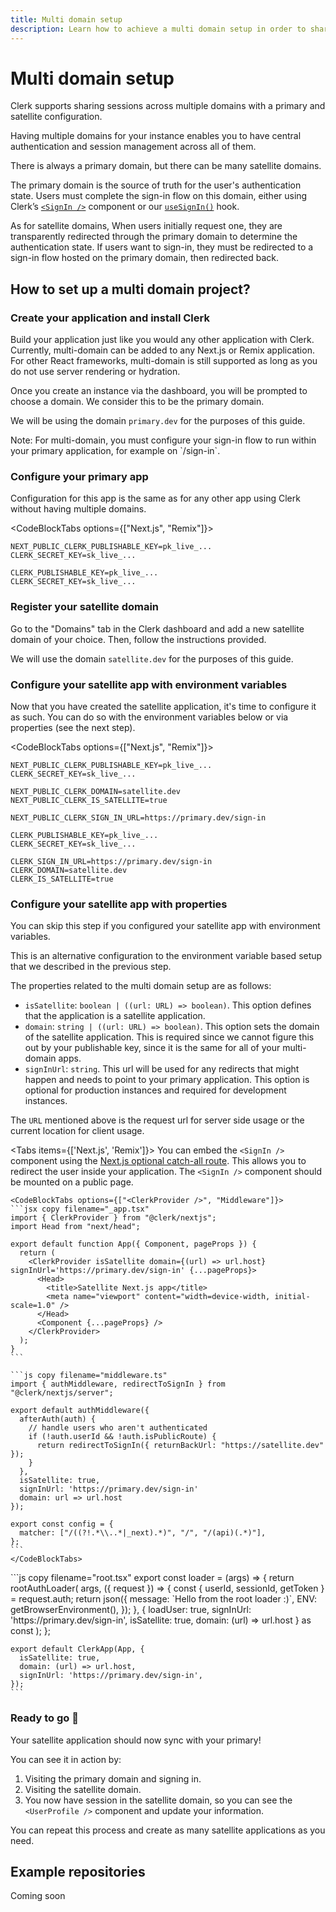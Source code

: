 ```yaml
---
title: Multi domain setup
description: Learn how to achieve a multi domain setup in order to share authentication and session management across domains.
---
```



# Multi domain setup

Clerk supports sharing sessions across multiple domains with a primary and satellite configuration.

Having multiple domains for your instance enables you to have central authentication and session management across all of them.

There is always a primary domain, but there can be many satellite domains.

The primary domain is the source of truth for the user's authentication state. Users must complete the sign-in flow on this domain, either using Clerk’s [`<SignIn />`](/docs/authentication/components/sign-in) component or our [`useSignIn()`](/docs/custom-flows/use-sign-up#use-sign-in) hook.

As for satellite domains, When users initially request one, they are transparently redirected through the primary domain to determine the authentication state. If users want to sign-in, they must be redirected to a sign-in flow hosted on the primary domain, then redirected back.


## How to set up a multi domain project?

<Steps>

### Create your application and install Clerk
Build your application just like you would any other application with Clerk. Currently, multi-domain can be added to any Next.js or Remix application. For other React frameworks, multi-domain is still supported as long as you do not use server rendering or hydration.

Once you create an instance via the dashboard, you will be prompted to choose a domain. We consider this to be the primary domain.

We will be using the domain `primary.dev` for the purposes of this guide.

<Callout type="info">
Note: For multi-domain, you must configure your sign-in flow to run within your primary application, for example on `/sign-in`.
</Callout>

### Configure your primary app

Configuration for this app is the same as for any other app using Clerk without having multiple domains.

<CodeBlockTabs options={["Next.js", "Remix"]}>
```env copy filename=".env.local"
NEXT_PUBLIC_CLERK_PUBLISHABLE_KEY=pk_live_...
CLERK_SECRET_KEY=sk_live_...
```
```env filename=".env" copy
CLERK_PUBLISHABLE_KEY=pk_live_...
CLERK_SECRET_KEY=sk_live_...
```
</CodeBlockTabs>

### Register your satellite domain

Go to the "Domains" tab in the Clerk dashboard and add a new satellite domain of your choice. Then, follow the instructions provided.

We will use the domain `satellite.dev` for the purposes of this guide.

<Images
src="/docs/images/advance/multi-domain/satellite-domain-add.png"
width={3024}
height={1748}
alt="Clerk Dashboard inside the satellites tab of the domain"
/>

### Configure your satellite app with environment variables

Now that you have created the satellite application, it's time to configure it as such. You can do so with the environment variables below or via properties (see the next step).

<CodeBlockTabs options={["Next.js", "Remix"]}>
```env copy filename=".env.local"
NEXT_PUBLIC_CLERK_PUBLISHABLE_KEY=pk_live_...
CLERK_SECRET_KEY=sk_live_...

NEXT_PUBLIC_CLERK_DOMAIN=satellite.dev
NEXT_PUBLIC_CLERK_IS_SATELLITE=true

NEXT_PUBLIC_CLERK_SIGN_IN_URL=https://primary.dev/sign-in
```
```env filename=".env" copy
CLERK_PUBLISHABLE_KEY=pk_live_...
CLERK_SECRET_KEY=sk_live_...

CLERK_SIGN_IN_URL=https://primary.dev/sign-in
CLERK_DOMAIN=satellite.dev
CLERK_IS_SATELLITE=true
```
</CodeBlockTabs>

### Configure your satellite app with properties

You can skip this step if you configured your satellite app with environment variables.

This is an alternative configuration to the environment variable based setup that we described in the previous step.

The properties related to the multi domain setup are as follows:
* `isSatellite`: `boolean | ((url: URL) => boolean)`. This option defines that the application is a satellite application.
* `domain`: `string | ((url: URL) => boolean)`. This option sets the domain of the satellite application. This is required since we cannot figure this out by your publishable key, since it is the same for all of your multi-domain apps.
* `signInUrl`: `string`. This url will be used for any redirects that might happen and needs to point to your primary application. This option is optional for production instances and required for development instances.

The `URL` mentioned above is the request url for server side usage or the current location for client usage.

<Tabs items={['Next.js', 'Remix']}>
  <Tab>
    You can embed the `<SignIn />` component using the [Next.js optional catch-all route](https://nextjs.org/docs/pages/building-your-application/routing/dynamic-routes#optional-catch-all-routes). This allows you to redirect the user inside your application. The `<SignIn />` component should be mounted on a public page.

    <CodeBlockTabs options={["<ClerkProvider />", "Middleware"]}>
    ```jsx copy filename="_app.tsx"
    import { ClerkProvider } from "@clerk/nextjs";
    import Head from "next/head";

    export default function App({ Component, pageProps }) {
      return (
        <ClerkProvider isSatellite domain={(url) => url.host} signInUrl='https://primary.dev/sign-in' {...pageProps}>
          <Head>
            <title>Satellite Next.js app</title>
            <meta name="viewport" content="width=device-width, initial-scale=1.0" />
          </Head>
          <Component {...pageProps} />
        </ClerkProvider>
      );
    }
    ```

    ```js copy filename="middleware.ts"
    import { authMiddleware, redirectToSignIn } from "@clerk/nextjs/server";

    export default authMiddleware({
      afterAuth(auth) {
        // handle users who aren't authenticated
        if (!auth.userId && !auth.isPublicRoute) {
          return redirectToSignIn({ returnBackUrl: "https://satellite.dev" });
        }
      },
      isSatellite: true,
      signInUrl: 'https://primary.dev/sign-in'
      domain: url => url.host
    });

    export const config = {
      matcher: ["/((?!.*\\..*|_next).*)", "/", "/(api)(.*)"],
    };
    ```
    </CodeBlockTabs>
  </Tab>

  <Tab>
    ```js copy filename="root.tsx"
    export const loader = (args) => {
      return rootAuthLoader(
        args,
        ({ request }) => {
          const { userId, sessionId, getToken } = request.auth;
          return json({
              message: `Hello from the root loader :)`,
              ENV: getBrowserEnvironment(),
          });
        },
        {
          loadUser: true,
          signInUrl: 'https://primary.dev/sign-in',
          isSatellite: true,
          domain: (url) => url.host
        } as const
      );
    };

    export default ClerkApp(App, {
      isSatellite: true,
      domain: (url) => url.host,
      signInUrl: 'https://primary.dev/sign-in',
    });
    ```
  </Tab>

</Tabs>

### Ready to go 🎉

Your satellite application should now sync with your primary! 

You can see it in action by: 
1. Visiting the primary domain and signing in.
2. Visiting the satellite domain.
3. You now have session in the satellite domain, so you can see the `<UserProfile />` component and update your information.

You can repeat this process and create as many satellite applications as you need.

</Steps>

## Example repositories
 
Coming soon